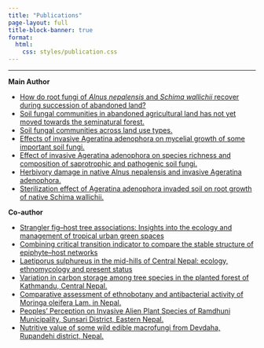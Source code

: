 ```yaml
---
title: "Publications"
page-layout: full
title-block-banner: true
format:
  html: 
    css: styles/publication.css
---
```


------------------------------------------------------------------------

**Main Author**

-   [How do root fungi of *Alnus nepalensis* and *Schima wallichii* recover during succession of abandoned land?](https://link.springer.com/article/10.1007/s00572-023-01124-6)
-   [Soil fungal communities in abandoned agricultural land has not yet moved towards the seminatural forest.](https://www.sciencedirect.com/science/article/pii/S0378112721002693)
-   [Soil fungal communities across land use types.](https://iforest.sisef.org/abstract/?id=ifor3231-013)
-   [Effects of invasive Ageratina adenophora on mycelial growth of some important soil fungi.](https://www.thaiscience.info/Journals/Article/SONG/10993263.pdf)
-   [Effect of invasive Ageratina adenophora on species richness and composition of saprotrophic and pathogenic soil fungi.](https://journal.biotrop.org/index.php/biotropia/article/view/702)
-   [Herbivory damage in native Alnus nepalensis and invasive Ageratina adenophora.](https://www.nepjol.info/index.php/BOTOR/article/view/21026)
-   [Sterilization effect of Ageratina adenophora invaded soil on root growth of native Schima wallichii.](https://scholar.google.com/scholar?oi=bibs&cluster=8416116845825312059&btnI=1&hl=en)

**Co-author**

-   [Strangler fig–host tree associations: Insights into the ecology and management of tropical urban green spaces](https://nph.onlinelibrary.wiley.com/doi/full/10.1002/ppp3.10572)
-   [Combining critical transition indicator to compare the stable structure of epiphyte–host networks](https://www.sciencedirect.com/science/article/pii/S1470160X24009270)
-   [Laetiporus sulphureus in the mid-hills of Central Nepal: ecology, ethnomycology and present status](https://www.nepjol.info/index.php/ON/article/view/67347)
-   [Variation in carbon storage among tree species in the planted forest of Kathmandu, Central Nepal.](https://www.jstor.org/stable/26978192)
-   [Comparative assessment of ethnobotany and antibacterial activity of Moringa oleifera Lam. in Nepal.](https://ethnobotanyjournal.org/era/index.php/era/article/view/4395)
-   [Peoples' Perception on Invasive Alien Plant Species of Ramdhuni Municipality, Sunsari District, Eastern Nepal.](https://www.nepjol.info/index.php/arj/article/view/50481)
-   [Nutritive value of some wild edible macrofungi from Devdaha, Rupandehi district, Nepal.](https://www.researchgate.net/publication/367331807_Nutritive_value_of_some_wild_edible_macrofungi_from_Devdaha_Rupandhei_district_Nepal)

